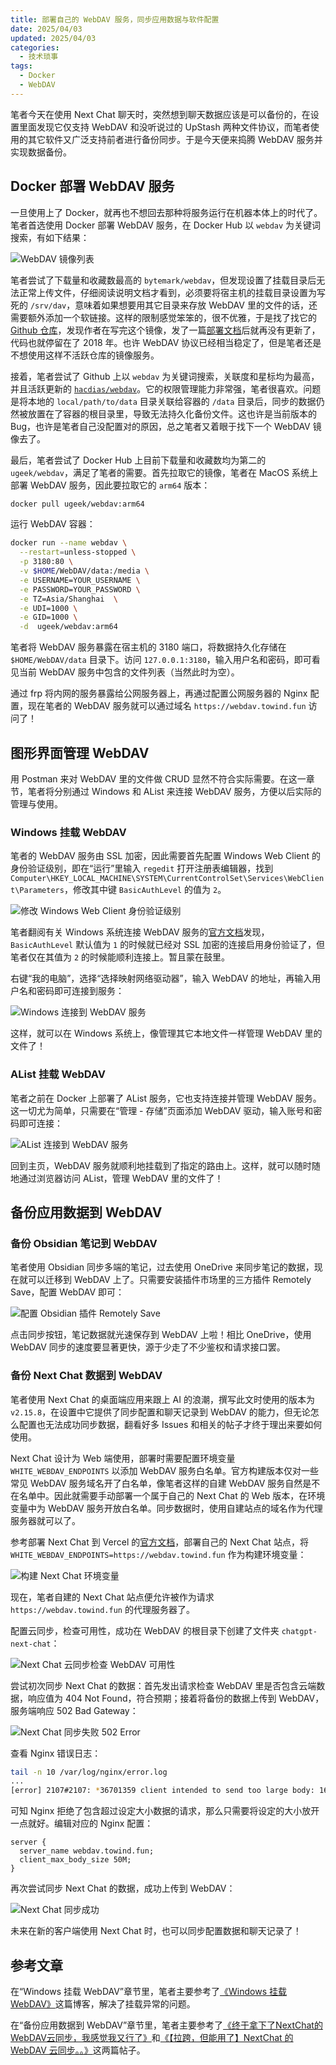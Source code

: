 ```yaml
---
title: 部署自己的 WebDAV 服务，同步应用数据与软件配置
date: 2025/04/03
updated: 2025/04/03
categories:
  - 技术琐事
tags:
  - Docker
  - WebDAV
---
```


笔者今天在使用 Next Chat 聊天时，突然想到聊天数据应该是可以备份的，在设置里面发现它仅支持 WebDAV 和没听说过的 UpStash 两种文件协议，而笔者使用的其它软件又广泛支持前者进行备份同步。于是今天便来捣腾 WebDAV 服务并实现数据备份。

## Docker 部署 WebDAV 服务

一旦使用上了 Docker，就再也不想回去那种将服务运行在机器本体上的时代了。笔者首选使用 Docker 部署 WebDAV 服务，在 Docker Hub 以 `webdav` 为关键词搜索，有如下结果：

![WebDAV 镜像列表](./private-webdav/docker-hub-webdav.png)

笔者尝试了下载量和收藏数最高的 `bytemark/webdav`，但发现设置了挂载目录后无法正常上传文件，仔细阅读说明文档才看到，必须要将宿主机的挂载目录设置为写死的 `/srv/dav`，意味着如果想要用其它目录来存放 WebDAV 里的文件的话，还需要额外添加一个软链接。这样的限制感觉笨笨的，很不优雅，于是找了找它的 [Github 仓库](https://github.com/BytemarkHosting/docker-webdav)，发现作者在写完这个镜像，发了一篇[部署文档](https://docs.bytemark.co.uk/article/run-your-own-webdav-server-with-docker/)后就再没有更新了，代码也就停留在了 2018 年。也许 WebDAV 协议已经相当稳定了，但是笔者还是不想使用这样不活跃仓库的镜像服务。

接着，笔者尝试了 Github 上以 `webdav` 为关键词搜索，关联度和星标均为最高，并且活跃更新的 [`hacdias/webdav`](https://github.com/hacdias/webdav)。它的权限管理能力非常强，笔者很喜欢。问题是将本地的 `local/path/to/data` 目录关联给容器的 `/data` 目录后，同步的数据仍然被放置在了容器的根目录里，导致无法持久化备份文件。这也许是当前版本的 Bug，也许是笔者自己没配置对的原因，总之笔者又着眼于找下一个 WebDAV 镜像去了。

最后，笔者尝试了 Docker Hub 上目前下载量和收藏数均为第二的 `ugeek/webdav`，满足了笔者的需要。首先拉取它的镜像，笔者在 MacOS 系统上部署 WebDAV 服务，因此要拉取它的 `arm64` 版本：

```bash
docker pull ugeek/webdav:arm64
```

运行 WebDAV 容器：

```bash
docker run --name webdav \
  --restart=unless-stopped \
  -p 3180:80 \
  -v $HOME/WebDAV/data:/media \
  -e USERNAME=YOUR_USERNAME \
  -e PASSWORD=YOUR_PASSWORD \
  -e TZ=Asia/Shanghai  \
  -e UDI=1000 \
  -e GID=1000 \
  -d  ugeek/webdav:arm64
```

笔者将 WebDAV 服务暴露在宿主机的 3180 端口，将数据持久化存储在 `$HOME/WebDAV/data` 目录下。访问 `127.0.0.1:3180`，输入用户名和密码，即可看见当前 WebDAV 服务中包含的文件列表（当然此时为空）。

通过 frp 将内网的服务暴露给公网服务器上，再通过配置公网服务器的 Nginx 配置，现在笔者的 WebDAV 服务就可以通过域名 `https://webdav.towind.fun` 访问了！

## 图形界面管理 WebDAV

用 Postman 来对 WebDAV 里的文件做 CRUD 显然不符合实际需要。在这一章节，笔者将分别通过 Windows 和 AList 来连接 WebDAV 服务，方便以后实际的管理与使用。

### Windows 挂载 WebDAV

笔者的 WebDAV 服务由 SSL 加密，因此需要首先配置 Windows Web Client 的身份验证级别，即在“运行”里输入 `regedit` 打开注册表编辑器，找到 `Computer\HKEY_LOCAL_MACHINE\SYSTEM\CurrentControlSet\Services\WebClient\Parameters`，修改其中键 `BasicAuthLevel` 的值为 `2`。

![修改 Windows Web Client 身份验证级别](./private-webdav/windows-webdav-auth-level.png)

笔者翻阅有关 Windows 系统连接 WebDAV 服务的[官方文档](https://learn.microsoft.com/zh-cn/iis/publish/using-webdav/using-the-webdav-redirector#webdav-redirector-registry-settings)发现，`BasicAuthLevel` 默认值为 `1` 的时候就已经对 SSL 加密的连接启用身份验证了，但笔者仅在其值为 `2` 的时候能顺利连接上。暂且蒙在鼓里。

右键“我的电脑”，选择“选择映射网络驱动器”，输入 WebDAV 的地址，再输入用户名和密码即可连接到服务：

![Windows 连接到 WebDAV 服务](./private-webdav/windows-webdav-connect.png)

这样，就可以在 Windows 系统上，像管理其它本地文件一样管理 WebDAV 里的文件了！

### AList 挂载 WebDAV

笔者之前在 Docker 上部署了 AList 服务，它也支持连接并管理 WebDAV 服务。这一切尤为简单，只需要在“管理 - 存储”页面添加 WebDAV 驱动，输入账号和密码即可连接：

![AList 连接到 WebDAV 服务](./private-webdav/alist-webdav-connect.png)

回到主页，WebDAV 服务就顺利地挂载到了指定的路由上。这样，就可以随时随地通过浏览器访问 AList，管理 WebDAV 里的文件了！

## 备份应用数据到 WebDAV

### 备份 Obsidian 笔记到 WebDAV

笔者使用 Obsidian 同步多端的笔记，过去使用 OneDrive 来同步笔记的数据，现在就可以迁移到 WebDAV 上了。只需要安装插件市场里的三方插件 Remotely Save，配置 WebDAV 即可：

![配置 Obsidian 插件 Remotely Save](./private-webdav/webdav-sync-obsidian.png)

点击同步按钮，笔记数据就光速保存到 WebDAV 上啦！相比 OneDrive，使用 WebDAV 同步的速度要显著更快，源于少走了不少鉴权和请求接口罢。

### 备份 Next Chat 数据到 WebDAV

笔者使用 Next Chat 的桌面端应用来跟上 AI 的浪潮，撰写此文时使用的版本为 `v2.15.8`，在设置中它提供了同步配置和聊天记录到 WebDAV 的能力，但无论怎么配置也无法成功同步数据，翻看好多 Issues 和相关的帖子才终于理出来要如何使用。

Next Chat 设计为 Web 端使用，部署时需要配置环境变量 `WHITE_WEBDAV_ENDPOINTS` 以添加 WebDAV 服务白名单。官方构建版本仅对一些常见 WebDAV 服务域名开了白名单，像笔者这样的自建 WebDAV 服务自然是不在名单中。因此就需要手动部署一个属于自己的 Next Chat 的 Web 版本，在环境变量中为 WebDAV 服务开放白名单。同步数据时，使用自建站点的域名作为代理服务器就可以了。

参考部署 Next Chat 到 Vercel 的[官方文档](https://github.com/ChatGPTNextWeb/NextChat/blob/48469bd8ca4b29d40db0ade61b57f9be6f601e01/docs/vercel-cn.md)，部署自己的 Next Chat 站点，将 `WHITE_WEBDAV_ENDPOINTS=https://webdav.towind.fun` 作为构建环境变量：

![构建 Next Chat 环境变量](./private-webdav/next-chat-vercel-env.png)

现在，笔者自建的 Next Chat 站点便允许被作为请求 `https://webdav.towind.fun` 的代理服务器了。

配置云同步，检查可用性，成功在 WebDAV 的根目录下创建了文件夹 `chatgpt-next-chat`：

![Next Chat 云同步检查 WebDAV 可用性](./private-webdav/next-chat-check-connection.png)

尝试初次同步 Next Chat 的数据：首先发出请求检查 WebDAV 里是否包含云端数据，响应值为 404 Not Found，符合预期；接着将备份的数据上传到 WebDAV，服务端响应 502 Bad Gateway：

![Next Chat 同步失败 502 Error](./private-webdav/webdav-sync-next-chat-failed.png)

查看 Nginx 错误日志：

```bash
tail -n 10 /var/log/nginx/error.log
...
[error] 2107#2107: *36701359 client intended to send too large body: 1663429 bytes, client: xxx.xx.xxx.xxx, server: webdav.towind.fun, request: "PUT /chatgpt-next-web/backup.json HTTP/2.0", host: "webdav.towind.fun"
```

可知 Nginx 拒绝了包含超过设定大小数据的请求，那么只需要将设定的大小放开一点就好。编辑对应的 Nginx 配置：

```nginx
server {
  server_name webdav.towind.fun;
  client_max_body_size 50M;
}
```

再次尝试同步 Next Chat 的数据，成功上传到 WebDAV：

![Next Chat 同步成功](./private-webdav/webdav-backup-next-chat.png)

未来在新的客户端使用 Next Chat 时，也可以同步配置数据和聊天记录了！

## 参考文章

在“Windows 挂载 WebDAV”章节里，笔者主要参考了[《Windows 挂载 WebDAV》](https://www.expoli.tech/articles/2020/12/30/1609327097930#00ecc29c1a7b4cb783cfa61ba925073e)这篇博客，解决了挂载异常的问题。

在“备份应用数据到 WebDAV”章节里，笔者主要参考了[《终于拿下了NextChat的WebDAV云同步，我感觉我又行了》](https://linux.do/t/topic/373723)和[《【拉跨，但能用了】NextChat 的 WebDAV 云同步。。》](https://linux.do/t/topic/328163)这两篇帖子。

